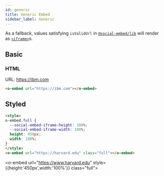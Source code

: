 ```yaml
---
id: generic
title: Generic Embed
sidebar_label: Generic
---
```


As a fallback, values satisfying `isValidUrl` in  [`@social-embed/lib`] will render as [`<iframe>`]s.

[`@social-embed/lib`]: ../../lib/index.mdx
[`<iframe>`]: https://developer.mozilla.org/en-US/docs/Web/HTML/Element/iframe


## Basic

### HTML

URL: https://ibm.com

```html
<o-embed url="https://ibm.com"></o-embed>
```

<o-embed url="https://ibm.com"></o-embed>


## Styled

```html
<style>
o-embed.full {
  --social-embed-iframe-height: 100%;
  --social-embed-iframe-width: 100%;
  height: 450px;
  width: 100%;
}
</style>
<o-embed url="https://harvard.edu" class="full"></o-embed>
```

<o-embed url="https://www.harvard.edu" style={{height:'450px',width:'100%'}} class="full"></o-embed>
